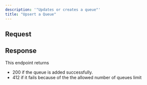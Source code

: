 ```yaml
---
description: '"Updates or creates a queue"'
title: "Upsert a Queue"
---
```

## Request
## Response
This endpoint returns
- 200 if the queue is added successfully.
- 412 if it fails because of the the allowed number of queues limit